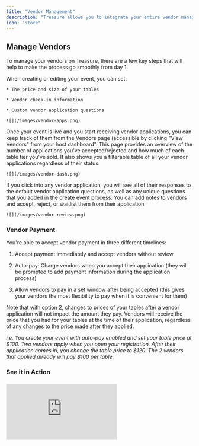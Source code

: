 ```yaml
---
title: "Vendor Management"
description: "Treasure allows you to integrate your entire vendor management process directly into your event page, starting from when you first create your event. "
icon: "store"
---
```


## Manage Vendors

To manage your vendors on Treasure, there are a few key steps that will help to make the process go smoothly from day 1.

<Steps>
  <Step title="Set Your Table and Application Information">
    When creating or editing your event, you can set:&#x20;

    * The price and size of your tables

    * Vendor check-in information

    * Custom vendor application questions

    ![](/images/vendor-apps.png)
  </Step>

  <Step title="Track Vendors on Your Vendors Page">
    Once your event is live and you start receiving vendor applications, you can keep track of them from the Vendors page (accessible by clicking "View Vendors" from your host dashboard". This page provides an overview of the number of applications you've accepted/rejected and how much of each table tier you've sold. It also shows you a filterable table of all your vendor applications regardless of their status.

    ![](/images/vendor-dash.png)
  </Step>

  <Step title="Review Vendor Applications">
    If you click into any vendor application, you will see all of their responses to the default vendor application questions, as well as any unique questions that you added in the create event process. You can add notes to vendors and accept, reject, or waitlist them from their application

    ![](/images/vendor-review.png)
  </Step>
</Steps>

### Vendor Payment

You're able to accept vendor payment in three different timelines:

1. Accept payment immediately and accept vendors without review

2. Auto-pay: Charge vendors when you accept their application (they will be prompted to add payment information during the application process)

3. Allow vendors to pay in a set window after being accepted (this gives your vendors the most flexibility to pay when it is convenient for them)

<Tip>
  Note that with option 2, changes to prices of your tables after a vendor application will not impact the amount they pay. Vendors will receive the price that you had for your tables at the time of their application, regardless of any changes to the price made after they applied.



  *i.e. You create your event with auto-pay enabled and set your table price at $100. Two vendors apply when you open your registration. After their application comes in, you change the table price to $120. The 2 vendors that applied already will pay $100 per table.*&#x20;
</Tip>

### See it in Action

###

<iframe
  style={{
width: '100%',
aspectRatio: '16/9',
maxWidth: '560px'
}}
  src="https://www.youtube.com/embed/c-XxJ-EopvM?si=JXz3Y5xUlr4vPzuS"
  title="YouTube video player"
  frameborder="0"
  allow="accelerometer; autoplay; clipboard-write; encrypted-media; gyroscope; picture-in-picture; web-share"
  referrerpolicy="strict-origin-when-cross-origin"
  allowfullscreen
/>

### Temporary Vendors and "Mark as Paid"

For your vendors that don't want to use Treasure at all, we offer a solution in the form of temporary vendors.&#x20;

* Temporary vendors are created by you, and can be treated like any other vendor once they are set up in your event

  * They can be assigned to specific tables on your venue map

  * You can designate the exact type of tables they purchased

  * They **will not** be able to update their own information such as additional social links&#x20;

    ![](/images/temp-vendors.png)

Vendors that are comfortable applying with their information on Treasure but have arranged for an alternative form of payment with you can be "Mark as Paid" from the vendor dashboard once they are accepted.&#x20;

* Vendors that are mark as paid (and temporary vendors) will not impact your total sales numbers on Treasure at all

![](/images/vendorappflat.png)